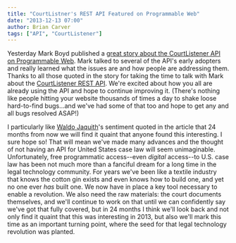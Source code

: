 ```yaml
---
title: "CourtListner's REST API Featured on Programmable Web"
date: "2013-12-13 07:00"
author: Brian Carver
tags: ["API", "CourtListener"]
---
```


Yesterday Mark Boyd published a [great story about the CourtListener API
on Programmable
Web](http://blog.programmableweb.com/2013/12/12/courtlistener-api-is-sharing-the-potential-of-open-data/).
Mark talked to several of the API's early adopters and really learned
what the issues are and how people are addressing them. Thanks to all
those quoted in the story for taking the time to talk with Mark about
the [CourtListener REST
API](https://www.courtlistener.com/api/rest-info/). We're excited about
how you all are already using the API and hope to continue improving it.
(There's nothing like people hitting your website thousands of times a
day to shake loose hard-to-find bugs...and we've had some of that too
and hope to get any and all bugs resolved ASAP!)

I particularly like [Waldo Jaquith](http://waldo.jaquith.org/)'s
sentiment quoted in the article that 24 months from now we will find it
quaint that anyone found this interesting. I sure hope so! That will
mean we've made many advances and the thought of not having an API for
United States case law will seem unimaginable. Unfortunately, free
programmatic access--even *digital* access--to U.S. case law has been
not much more than a fanciful dream for a long time in the legal
technology community. For years we've been like a textile industry that
knows the cotton gin exists and even knows how to build one, and yet no
one ever *has* built one. We now have in place a key tool necessary to
enable a revolution. We also need the raw materials: the court documents
themselves, and we'll continue to work on that until we can confidently
say we've got that fully covered, but in 24 months I think we'll look
back and not only find it quaint that this was interesting in 2013, but
also we'll mark this time as an important turning point, where the seed
for that legal technology revolution was planted.

